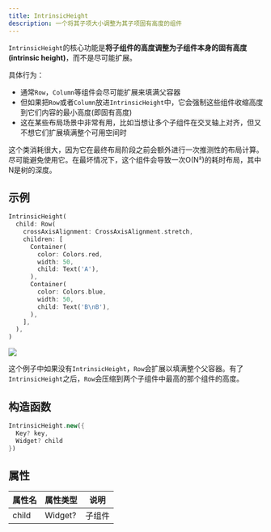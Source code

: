 ```yaml
---
title: IntrinsicHeight
description: 一个将其子项大小调整为其子项固有高度的组件
---
```


`IntrinsicHeight`的核心功能是**将子组件的高度调整为子组件本身的固有高度(intrinsic height)**，而不是尽可能扩展。

具体行为：
- 通常`Row`，`Column`等组件会尽可能扩展来填满父容器
- 但如果把`Row`或者`Column`放进`IntrinsicHeight`中，它会强制这些组件收缩高度到它们内容的最小高度(即固有高度)
- 这在某些布局场景中非常有用，比如当想让多个子组件在交叉轴上对齐，但又不想它们扩展填满整个可用空间时


这个类消耗很大，因为它在最终布局阶段之前会额外进行一次推测性的布局计算。尽可能避免使用它。在最坏情况下，这个组件会导致一次O(N²)的耗时布局，其中N是树的深度。


## 示例
```dart
IntrinsicHeight(
  child: Row(
    crossAxisAlignment: CrossAxisAlignment.stretch,
    children: [
      Container(
        color: Colors.red,
        width: 50,
        child: Text('A'),
      ),
      Container(
        color: Colors.blue,
        width: 50,
        child: Text('B\nB'),
      ),
    ],
  ),
)
```

![](/images/flutter_intrinsic_height_01.png)

这个例子中如果没有`IntrinsicHeight`，`Row`会扩展以填满整个父容器。有了`IntrinsicHeight`之后，`Row`会压缩到两个子组件中最高的那个组件的高度。


## 构造函数
```dart
IntrinsicHeight.new({
  Key? key, 
  Widget? child
})
```

## 属性
| 属性名  | 属性类型   | 说明   |
|----|-----|-----|
| child |  Widget? |  子组件 |
